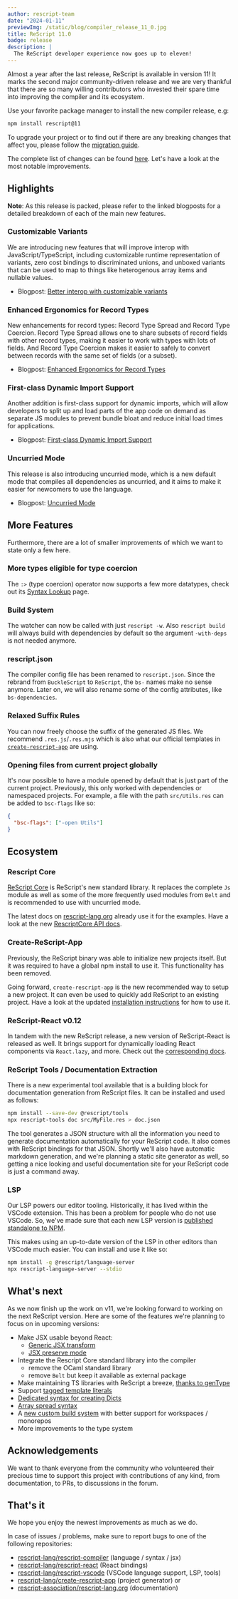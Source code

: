 ```yaml
---
author: rescript-team
date: "2024-01-11"
previewImg: /static/blog/compiler_release_11_0.jpg
title: ReScript 11.0
badge: release
description: |
  The ReScript developer experience now goes up to eleven!
---
```


Almost a year after the last release, ReScript is available in version 11! It marks the second major community-driven release and we are very thankful that there are so many willing contributors who invested their spare time into improving the compiler and its ecosystem.

Use your favorite package manager to install the new compiler release, e.g:

```sh
npm install rescript@11
```

To upgrade your project or to find out if there are any breaking changes that affect you, please follow the [migration guide](/docs/manual/latest/migrate-to-v11).

The complete list of changes can be found [here](https://github.com/rescript-lang/rescript-compiler/blob/v11.0.0/CHANGELOG.md). Let's have a look at the most notable improvements.

## Highlights

**Note**: As this release is packed, please refer to the linked blogposts for a detailed breakdown of each of the main new features.

### Customizable Variants

We are introducing new features that will improve interop with JavaScript/TypeScript, including customizable runtime representation of variants, zero cost bindings to discriminated unions, and unboxed variants that can be used to map to things like heterogenous array items and nullable values.

- Blogpost: [Better interop with customizable variants](/blog/improving-interop)

### Enhanced Ergonomics for Record Types

New enhancements for record types: Record Type Spread and Record Type Coercion. Record Type Spread allows one to share subsets of record fields with other record types, making it easier to work with types with lots of fields. And Record Type Coercion makes it easier to safely to convert between records with the same set of fields (or a subset).

- Blogpost: [Enhanced Ergonomics for Record Types](/blog/enhanced-ergonomics-for-record-types)

### First-class Dynamic Import Support

Another addition is first-class support for dynamic imports, which will allow developers to split up and load parts of the app code on demand as separate JS modules to prevent bundle bloat and reduce initial load times for applications.

- Blogpost: [First-class Dynamic Import Support](/blog/first-class-dynamic-import-support)

### Uncurried Mode

This release is also introducing uncurried mode, which is a new default mode that compiles all dependencies as uncurried, and it aims to make it easier for newcomers to use the language.

- Blogpost: [Uncurried Mode](/blog/uncurried-mode)

## More Features

Furthermore, there are a lot of smaller improvements of which we want to state only a few here.

### More types eligible for type coercion

The `:>` (type coercion) operator now supports a few more datatypes, check out its [Syntax Lookup](/syntax-lookup#type-coercion) page.

### Build System

The watcher can now be called with just `rescript -w`. Also `rescript build` will always build with dependencies by default so the argument `-with-deps` is not needed anymore.

### rescript.json

The compiler config file has been renamed to `rescript.json`. Since the rebrand from `BuckleScript` to `ReScript`, the `bs-` names make no sense anymore. Later on, we will also rename some of the config attributes, like `bs-dependencies`.

### Relaxed Suffix Rules

You can now freely choose the suffix of the generated JS files. We recommend `.res.js`/`.res.mjs` which is also what our official templates in [`create-rescript-app`](#create-rescript-app) are using.

### Opening files from current project globally

It's now possible to have a module opened by default that is just part of the current project. Previously, this only worked with dependencies or namespaced projects. For example, a file with the path `src/Utils.res` can be added to `bsc-flags` like so:

```json
{
  "bsc-flags": ["-open Utils"]
}
```

## Ecosystem

### Rescript Core

[ReScript Core](https://github.com/rescript-association/rescript-core) is ReScript's new standard library. It replaces the complete `Js` module as well as some of the more frequently used modules from `Belt` and is recommended to use with uncurried mode.

The latest docs on [rescript-lang.org](/) already use it for the examples. Have a look at the new [RescriptCore API docs](/docs/manual/latest/api/core).

### Create-ReScript-App

Previously, the ReScript binary was able to initialize new projects itself. But it was required to have a global npm install to use it. This functionality has been removed.

Going forward, `create-rescript-app` is the new recommended way to setup a new project. It can even be used to quickly add ReScript to an existing project. Have a look at the updated [installation instructions](/docs/manual/latest/installation) for how to use it.

### ReScript-React v0.12

In tandem with the new ReScript release, a new version of ReScript-React is released as well. It brings support for dynamically loading React components via `React.lazy`, and more. Check out the [corresponding docs](/docs/react/latest/installation).

### ReScript Tools / Documentation Extraction

There is a new experimental tool available that is a building block for documentation generation from ReScript files. It can be installed and used as follows:

```sh
npm install --save-dev @rescript/tools
npx rescript-tools doc src/MyFile.res > doc.json
```

The tool generates a JSON structure with all the information you need to generate documentation automatically for your ReScript code. It also comes with ReScript bindings for that JSON. Shortly we'll also have automatic markdown generation, and we're planning a static site generator as well, so getting a nice looking and useful documentation site for your ReScript code is just a command away.

### LSP

Our LSP powers our editor tooling. Historically, it has lived within the VSCode extension. This has been a problem for people who do not use VSCode. So, we've made sure that each new LSP version is [published standalone to NPM](https://www.npmjs.com/package/@rescript/language-server).

This makes using an up-to-date version of the LSP in other editors than VSCode much easier. You can install and use it like so:

```sh
npm install -g @rescript/language-server
npx rescript-language-server --stdio
```

## What's next

As we now finish up the work on v11, we're looking forward to working on the next ReScript version. Here are some of the features we're planning to focus on in upcoming versions:

- Make JSX usable beyond React:
  - [Generic JSX transform](https://github.com/rescript-lang/rescript-compiler/issues/6408)
  - [JSX preserve mode](https://github.com/rescript-lang/rescript-compiler/issues/6197)
- Integrate the Rescript Core standard library into the compiler
  - remove the OCaml standard library
  - remove `Belt` but keep it available as external package
- Make maintaining TS libraries with ReScript a breeze, [thanks to genType](https://github.com/rescript-lang/rescript-compiler/issues/6210)
- Support [tagged template literals](https://github.com/rescript-lang/rescript-compiler/pull/6250)
- [Dedicated syntax for creating Dicts](https://github.com/rescript-lang/rescript-compiler/issues/6545)
- [Array spread syntax](https://github.com/rescript-lang/rescript-compiler/issues/6546)
- A [new custom build system](https://github.com/rolandpeelen/rewatch) with better support for workspaces / monorepos
- More improvements to the type system

## Acknowledgements

We want to thank everyone from the community who volunteered their precious time to support this project with contributions of any kind, from documentation, to PRs, to discussions in the forum.

## That's it

We hope you enjoy the newest improvements as much as we do.

In case of issues / problems, make sure to report bugs to one of the following repositories:

- [rescript-lang/rescript-compiler](https://github.com/rescript-lang/rescript-compiler) (language / syntax / jsx)
- [rescript-lang/rescript-react](https://github.com/rescript-lang/rescript-react) (React bindings)
- [rescript-lang/rescript-vscode](https://github.com/rescript-lang/rescript-vscode) (VSCode language support, LSP, tools)
- [rescript-lang/create-rescript-app](https://github.com/rescript-lang/create-rescript-app) (project generator) or
- [rescript-association/rescript-lang.org](https://github.com/rescript-association/rescript-lang.org) (documentation)
